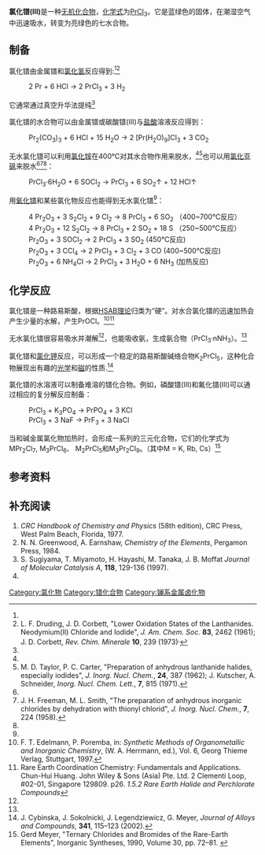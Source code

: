 {{chembox
| verifiedrevid = 417316717
|   Name = 氯化镨
|   ImageFile = Praseodymium(III)-chloride-heptahydrate.jpg
| ImageFileL1 = UCl3 without caption.png
| ImageFileR1 = Cerium bromide (space filling) 2.png
|   ImageName = 
|   IUPACName = 氯化镨<br />Praseodymium(III) chloride
|   OtherNames = 三氯化镨
| Section1 = {{Chembox Identifiers
|   CASNo = 10361-79-2
|    CASNo_Ref = {{cascite}}
|   RTECS = 
|   PubChem = 66317
|   InChI = 1S/3ClH.Pr/h3*1H;/q;;;+3/p-3
|   SMILES = Cl[Pr](Cl)Cl
  }}
| Section2 = {{Chembox Properties
|   Formula = PrCl<sub>3</sub>
|   MolarMass = 247.24 g/mol(无水)<br/>373.77 g/mol(七水)
|   Appearance = 蓝绿色固体(无水)<br/>亮绿色固体(七水)
|   Density = 4.02 g/cm<sup>3</sup>(无水)<br/>2.250 g/cm<sup>3</sup>(七水)
|   Solubility = 104.0 g/100 ml (13°C)
|   MeltingPt = 786 °C
|   BoilingPt = 1905 °C<ref name=wjhxcs>《无机化学丛书》.第七卷 钪 稀土元素.易宪武 等. 科学出版社. ISBN 978-7-03-030574-9. 1.3.3 氧化态+3的化合物. P<sub>160</sub>. ''2. 卤素化合物''</ref>
|   pKa = 
|   pKb = 
  }}
| Section3 = {{Chembox Structure
|   Coordination = Tricapped trigonal prismatic<br />(nine-coordinate)
|   CrystalStruct = 六方<ref name=wjhxcs />，[[皮尔逊符号|hP8]]
|   SpaceGroup = P6<sub>3</sub>/m, No. 176
  }}
| Section7 = {{Chembox Hazards
|   ExternalMSDS = 
|   EUIndex = 未列出
|   MainHazards = 有刺激性
|   FlashPt = 
|   RPhrases = 
|   SPhrases = 
  }}
| Section8 = {{Chembox Related
|   OtherAnions = [[三氟化镨|三氟化镨]]<br/>[[溴化镨|溴化镨]]<br/>[[碘化镨|碘化镨]]<br />[[硝酸镨|硝酸镨]]
|   OtherCations = [[氯化铈|氯化铈]]<br/>[[氯化钕|氯化钕]]
  }}
}}

'''氯化镨(III)'''是一种[[无机化合物|无机化合物]]，[[化学式|化学式]]为[[镨|Pr]][[氯|Cl]]<sub>3</sub>。它是蓝绿色的固体，在潮湿空气中迅速吸水，转变为亮绿色的七水合物。

==制备==
氯化镨由金属镨和[[氯化氢|氯化氢]]反应得到:<ref name=ref7 /><ref name=ref6>L. F. Druding, J. D. Corbett, "Lower Oxidation States of the Lanthanides. Neodymium(II) Chloride and Iodide", ''J. Am. Chem. Soc.'' '''83''', 2462 (1961); J. D. Corbett, ''Rev. Chim. Minerale'' '''10''', 239 (1973)<sup>,</sup></ref>
:2 Pr + 6 HCl  → 2 PrCl<sub>3</sub> + 3 H<sub>2</sub>
它通常通过真空升华法提纯<ref name=ref1 />

氯化镨的水合物可以由金属镨或碳酸镨(III)与[[盐酸|盐酸]]溶液反应得到：
:Pr<sub>2</sub>(CO<sub>3</sub>)<sub>3</sub>  +  6 HCl  +  15 H<sub>2</sub>O  →   2 [Pr(H<sub>2</sub>O)<sub>9</sub>]Cl<sub>3</sub>  +  3 CO<sub>2</sub>

无水氯化镨可以利用[[氯化铵|氯化铵]]在400℃对其水合物作用来脱水，<ref name=ref1 /><ref name=ref4>M. D. Taylor, P. C. Carter, "Preparation of anhydrous lanthanide halides, especially iodides", ''J. Inorg. Nucl. Chem.'', '''24''', 387 (1962); J. Kutscher, A. Schneider, ''Inorg. Nucl. Chem. Lett.'', '''7''', 815 (1971).</ref>也可以用[[氯化亚砜|氯化亚砜]]来脱水<ref name=ref1/><ref name=ref5>J. H. Freeman, M. L. Smith, "The preparation of anhydrous inorganic chlorides by dehydration with thionyl chlorid", ''J. Inorg. Nucl. Chem.'', '''7''', 224 (1958).</ref><ref name=wjhxcs />：
: PrCl<sub>3</sub>·6H<sub>2</sub>O + 6 SOCl<sub>2</sub> → PrCl<sub>3</sub> + 6 SO<sub>2</sub>↑ + 12 HCl↑

用[[氧化镨|氧化镨]]和某些氯化物反应也能得到无水氯化镨<ref name=wjhxcs />：
: 4 Pr<sub>2</sub>O<sub>3</sub> + 3 S<sub>2</sub>Cl<sub>2</sub> + 9 Cl<sub>2</sub> → 8 PrCl<sub>3</sub> + 6 SO<sub>2</sub> （400~700℃反应）
: 4 Pr<sub>2</sub>O<sub>3</sub> + 12 S<sub>2</sub>Cl<sub>2</sub> → 8 PrCl<sub>3</sub> + 2 SO<sub>2</sub> + 18 S （250~500℃反应）
: Pr<sub>2</sub>O<sub>3</sub> + 3 SOCl<sub>2</sub> → 2 PrCl<sub>3</sub> + 3 SO<sub>2</sub> (450℃反应)
: Pr<sub>2</sub>O<sub>3</sub> + 3 CCl<sub>4</sub> → 2 PrCl<sub>3</sub> + 3 Cl<sub>2</sub> + 3 CO (400~500℃反应)
: Pr<sub>2</sub>O<sub>3</sub> + 6 NH<sub>4</sub>Cl → 2 PrCl<sub>3</sub> + 3 H<sub>2</sub>O + 6 NH<sub>3</sub> (加热反应)

==化学反应==
氯化镨是一种路易斯酸，根据[[HSAB理论|HSAB理论]]归类为“硬”。对水合氯化镨的迅速加热会产生少量的水解，产生PrOCl。<ref name=ref1>F. T. Edelmann, P. Poremba, in: ''Synthetic Methods of Organometallic and Inorganic Chemistry'', (W. A. Herrmann, ed.), Vol. 6, Georg Thieme Verlag, Stuttgart, 1997.</ref><ref name=RECC>Rare Earth Coordination Chemistry: Fundamentals and Applications. Chun-Hui Huang. John Wiley & Sons (Asia) Pte. Ltd. 2 Clementi Loop, #02-01, Singapore 129809. p26. ''1.5.2 Rare Earth Halide and Perchlorate Compounds''</ref>

无水氯化镨很容易吸水并潮解<ref name=RECC />，也能吸收氨，生成氨合物（PrCl<sub>3</sub>·nNH<sub>3</sub>）。<ref name=wjhxcs />

氯化镨和[[氯化钾|氯化钾]]反应，可以形成一个稳定的路易斯酸碱络合物K<sub>2</sub>PrCl<sub>5</sub>，这种化合物展现出有趣的[[光学|光学]]和[[磁|磁]]的性质.<ref name=ref7>J. Cybinska, J. Sokolnicki, J. Legendziewicz, G. Meyer, ''Journal of Alloys and Compounds'', '''341''', 115–123 (2002).</ref>

氯化镨的水溶液可以制备难溶的镨化合物。例如，磷酸镨(III)和氟化镨(III)可以通过相应的复分解反应制备：

:PrCl<sub>3</sub>  + K<sub>3</sub>PO<sub>4</sub>  → PrPO<sub>4</sub> + 3 KCl
:PrCl<sub>3</sub> + 3 NaF → PrF<sub>3</sub> + 3 NaCl

当和碱金属氯化物加热时，会形成一系列的三元化合物，它们的化学式为MPr<sub>2</sub>Cl<sub>7</sub>, M<sub>3</sub>PrCl<sub>6</sub>、 M<sub>2</sub>PrCl<sub>5</sub>和M<sub>3</sub>Pr<sub>2</sub>Cl<sub>9</sub>。（其中M = K, Rb, Cs）<ref>Gerd Meyer, "Ternary Chlorides and Bromides of the Rare-Earth Elements", Inorganic Syntheses, 1990, Volume 30, pp. 72–81. {{DOI|10.1002/9780470132616.ch15}}</ref>

==参考资料==
{{reflist}}

==补充阅读==
#<!--old 2--> ''CRC Handbook of Chemistry and Physics'' (58th edition), CRC Press, West Palm Beach, Florida, 1977.
#<!--old 3--> N. N. Greenwood, A. Earnshaw, ''Chemistry of the Elements'', Pergamon Press, 1984.
#<!--old 8--> S. Sugiyama, T. Miyamoto, H. Hayashi, M. Tanaka, J. B. Moffat ''Journal of Molecular Catalysis A'', '''118''', 129-136 (1997).
#<!--old 9--> {{cite journal
| title = Rare Earth Metal-Metal Halide Systems. VI. Praseodymium Chloride
| author = Druding L. F.,  Corbett J. D.,  Ramsey B. N.
| journal = [[Inorganic_Chemistry_(journal)|Inorganic Chemistry]]
| year = 1963
| volume = 2
| issue = 4
| pages = 869–871
| doi = 10.1021/ic50008a055
}}
{{氯化物}}
{{镨化合物}}

[[Category:氯化物|Category:氯化物]]
[[Category:镨化合物|Category:镨化合物]]
[[Category:镧系金属卤化物|Category:镧系金属卤化物]]